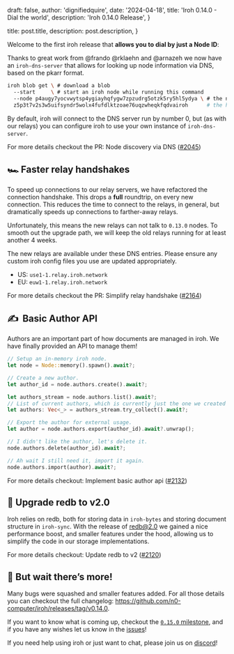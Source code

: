 
  draft: false,
  author: 'dignifiedquire',
  date: '2024-04-18',
  title: 'Iroh 0.14.0 - Dial the world',
  description:
    'Iroh 0.14.0 Release',
}

  title: post.title,
  description: post.description,
}


Welcome to the first iroh release that **allows you to dial by just a Node ID**:

Thanks to great work from @frando @rklaehn and @arnazeh we now have an `iroh-dns-server` that allows for looking up node information via DNS, based on the pkarr format.

```bash
iroh blob get \ # download a blob
  --start     \ # start an iroh node while running this command
  --node p4augy7yocvwytsp4ygiayhqfygw7zpzudrg5otzk5ry5hl5ydya \ # the node id
  z5p3t7v2s3w5uifsyndr5wolx4fufdlktzoae76uqzwheqkfqdvairoh      # the hash of the blob
```

By default, iroh will connect to the DNS server run by number 0, but (as with our relays) you can configure iroh to use your own instance of `iroh-dns-server`.

For more details checkout the PR: Node discovery via DNS ([#2045](https://github.com/n0-computer/iroh/issues/2045))

## 🏎️ Faster relay handshakes

To speed up connections to our relay servers, we have refactored the connection handshake. This drops a **full** roundtrip, on every new connection. This reduces the time to connect to the relays, in general, but dramatically speeds up connections to farther-away relays.

Unfortunately, this means the new relays can not talk to `0.13.0` nodes. To smooth out the upgrade path, we will keep the old relays running for at least another 4 weeks.

The new relays are available under these DNS entries. Please ensure any custom iroh config files you use are updated appropriately.

- US: `use1-1.relay.iroh.network`
- EU: `euw1-1.relay.iroh.network`

For more details checkout the PR: Simplify relay handshake ([#2164](https://github.com/n0-computer/iroh/issues/2164))

## ✍️  Basic Author API

Authors are an important part of how documents are managed in iroh. We have finally provided an API to manage them!

```rust
// Setup an in-memory iroh node.
let node = Node::memory().spawn().await?;

// Create a new author.
let author_id = node.authors.create().await?;

let authors_stream = node.authors.list().await?;
// List of current authors, which is currently just the one we created above.
let authors: Vec<_> = authors_stream.try_collect().await?;

// Export the author for external usage.
let author = node.authors.export(author_id).await?.unwrap();

// I didn't like the author, let's delete it.
node.authors.delete(author_id).await?;

// Ah wait I still need it, import it again.
node.authors.import(author).await?;
```

For more details checkout:  Implement basic author api ([#2132](https://github.com/n0-computer/iroh/issues/2132))

## 💾 Upgrade redb to v2.0

Iroh relies on redb, both for storing data in `iroh-bytes` and storing document structure in `iroh-sync`. With the release of [redb@2.0](https://github.com/cberner/redb/releases/tag/v2.0.0) we gained a nice performance boost, and smaller features under the hood, allowing us to simplify the code in our storage implementations.

For more details checkout: Update redb to v2 ([#2120](https://github.com/n0-computer/iroh/issues/2120))

## 🤯 But wait there’s more!

Many bugs were squashed and smaller features added. For all those details you can checkout the full changelog: https://github.com/n0-computer/iroh/releases/tag/v0.14.0.

If you want to know what is coming up, checkout the [`0.15.0` milestone](https://github.com/n0-computer/iroh/milestone/21), and if you have any wishes let us know in the [issues](https://github.com/n0-computer/iroh/issues)!

If you need help using iroh or just want to chat, please join us on [discord](https://discord.com/invite/DpmJgtU7cW)!